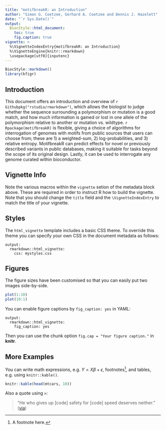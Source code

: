 ```yaml
---
title: "motifbreakR: an Introduction"
author: "Simon G. Coetzee, Gerhard A. Coetzee and Dennis J. Hazelett"
date: "`r Sys.Date()`"
output:
  BiocStyle::html_document:
    toc: true
    fig.caption: true
vignette: >
  %\VignetteIndexEntry{motifbreakR: an Introduction}
  %\VignetteEngine{knitr::rmarkdown}
  \usepackage[utf8]{inputenc}
---
```

```r
BiocStyle::markdown()
library(kfigr)
```
## Introduction
This document offers an introduction and overview of `r Githubpkg("rstudio/rmarkdown")`, which allows the biologist to judge whether the sequence surrounding a polymorphism or mutation is a good match, and how much information is gained or lost in one allele of the polymorphism relative to another or mutation vs. wildtype. `r Rpackage(motifbreakR)` is flexible, giving a choice of algorithms for interrogation of genomes with motifs from public sources that users can choose from; these are 1) a weighted-sum, 2) log-probabilities, and 3) relative entropy. MotifbreakR can predict effects for novel or previously described variants in public databases, making it suitable for tasks beyond the scope of its original design. Lastly, it can be used to interrogate any genome curated within bioconductor.
 

## Vignette Info

Note the various macros within the `vignette` setion of the metadata block above. These are required in order to instruct R how to build the vignette. Note that you should change the `title` field and the `\VignetteIndexEntry` to match the title of your vignette.

## Styles

The `html_vignette` template includes a basic CSS theme. To override this theme you can specify your own CSS in the document metadata as follows:

    output: 
      rmarkdown::html_vignette:
        css: mystyles.css

## Figures

The figure sizes have been customised so that you can easily put two images side-by-side. 

```r
plot(1:10)
plot(10:1)
```

You can enable figure captions by `fig_caption: yes` in YAML:

    output:
      rmarkdown::html_vignette:
        fig_caption: yes

Then you can use the chunk option `fig.cap = "Your figure caption."` in **knitr**.

## More Examples

You can write math expressions, e.g. $Y = X\beta + \epsilon$, footnotes^[A footnote here.], and tables, e.g. using `knitr::kable()`.

```r
knitr::kable(head(mtcars, 10))
```

Also a quote using `>`:

> "He who gives up [code] safety for [code] speed deserves neither."
([via](https://twitter.com/hadleywickham/status/504368538874703872))
